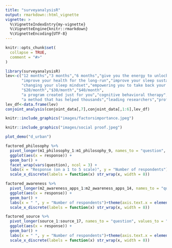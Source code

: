 ```yaml
---
title: "surveyanalysisR"
output: rmarkdown::html_vignette
vignette: >
  %\VignetteIndexEntry{my-vignette}
  %\VignetteEngine{knitr::rmarkdown}
  %\VignetteEncoding{UTF-8}
---
```


```r
knitr::opts_chunk$set(
  collapse = TRUE,
  comment = "#>"
)
```


```r
library(surveyanalysisR)
lev<-c("12 months","3 months","6 months","give you the energy to unlock your fullest potential","help you lead a better life","help you sleep without more pills",
       "improve your health for the long-run","improve your sleep sustainably","breaking bad habits and creating new routines",
       "changing your sleep mindset","empowering you to take back your sleep habits",
       "$20/month","$30/month","$40/month",
       "a program created just for you","cognitive behavioral therapy","daily text messages from a coach","personalized, human coaching","the support of a community of people just like you","unique daily games, challenges and exercises",
       "a method that has helped thousands","leading researchers","professional athletes","scientific evidence")
lev_df<-data.frame(lev)
conjoint_analysis(conjoint_data[,7],conjoint_data[,1:6],lev_df)
```

```r
knitr::include_graphics("images/factorsimportance.jpeg")
```

```r
knitr::include_graphics("images/social proof.jpeg")
```



```r
plot_demo("d_urban")
```

```r
factored_philosophy %>%
  pivot_longer(m1_philosophy_1:m1_philosophy_9, names_to = "question", values_to = "response") %>%
  ggplot(aes(x = response)) +
  geom_bar() +
  facet_wrap(vars(question), ncol = 3) +
  labs(x = "Response (on a 1 to 5 scale)", y = "Number of respondents")+theme(axis.text.x = element_text(angle = 15,hjust = 0.5, size =7))+
  scale_x_discrete(labels = function(x) str_wrap(x, width = 8))
```


```r
factored_awareness %>%
  pivot_longer(m2_awareness_apps_1:m2_awareness_apps_14, names_to = "question", values_to = "response") %>% filter(response!="NA")%>%
  ggplot(aes(x = response)) +
  geom_bar() +
  labs(x = " ", y = "Number of respondents")+theme(axis.text.x = element_text(angle = 15,hjust = 0.5, size =7))+
  scale_x_discrete(labels = function(x) str_wrap(x, width = 8))
```

```r
factored_source %>%
  pivot_longer(source_1:source_17, names_to = "question", values_to = "response") %>% filter(response!="NA")%>%
  ggplot(aes(x = response)) +
  geom_bar() +
  labs(x = " ", y = "Number of respondents")+theme(axis.text.x = element_text(angle = 15,hjust = 0.5, size =7))+
  scale_x_discrete(labels = function(x) str_wrap(x, width = 8))
```

